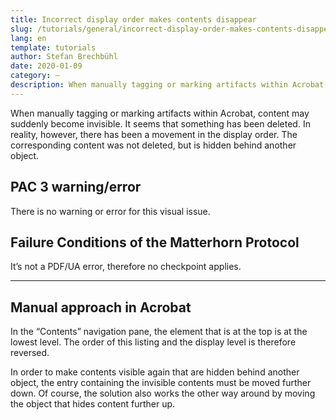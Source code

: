 ```yaml
---
title: Incorrect display order makes contents disappear
slug: /tutorials/general/incorrect-display-order-makes-contents-disappear
lang: en
template: tutorials
author: Stefan Brechbühl
date: 2020-01-09
category: –
description: When manually tagging or marking artifacts within Acrobat, content may suddenly become invisible. It seems that something has been deleted. In reality, however, there has been a movement in the display order. The corresponding content was not deleted, but is hidden behind another object.
---
```


When manually tagging or marking artifacts within Acrobat, content may suddenly become invisible. It seems that something has been deleted. In reality, however, there has been a movement in the display order. The corresponding content was not deleted, but is hidden behind another object.

## PAC 3 warning/error

There is no warning or error for this visual issue.

## Failure Conditions of the Matterhorn Protocol

It’s not a PDF/UA error, therefore no checkpoint applies.

***

## Manual approach in Acrobat

In the “Contents” navigation pane, the element that is at the top is at the lowest level. The order of this listing and the display level is therefore reversed.

In order to make contents visible again that are hidden behind another object, the entry containing the invisible contents must be moved further down. Of course, the solution also works the other way around by moving the object that hides content further up.
